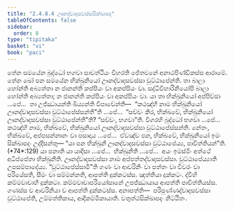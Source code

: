 ```yaml
---
title: "2.4.8.4 ඌනද්වාදසවස්සසික්ඛාපද"
tableOfContents: false
sidebar:
  order: 8
type: "tipitaka"
basket: "vi"
book: "paci"
---
```



<DynamicBreadcrumb />

<Division number="1136" book="paci">

<Paragraph number="3330" book="paci">
තේන සමයේන බුද්ධෝ භගවා සාවත්ථියං විහරති ජේතවනේ අනාථපිණ්ඩිකස්ස ආරාමේ. තේන ඛෝ පන සමයේන භික්ඛුනියෝ ඌනද්වාදසවස්සා වුට්ඨාපේන්ති. තා බාලා හෝන්ති අබ්‍යත්තා න ජානන්ති කප්පියං වා අකප්පියං වා. සද්ධිවිහාරිනියෝපි බාලා හෝන්ති අබ්‍යත්තා; න ජානන්ති කප්පියං වා අකප්පියං වා.
</Paragraph>

<Paragraph number="3331" book="paci">
යා තා භික්ඛුනියෝ අප්පිච්ඡා …පේ…  තා උජ්ඣායන්ති ඛිය්‍යන්ති විපාචේන්ති—  “කථඤ්හි නාම භික්ඛුනියෝ ඌනද්වාදසවස්සා වුට්ඨාපේස්සන්තී”ති …පේ…  “සච්චං කිර, භික්ඛවේ, භික්ඛුනියෝ ඌනද්වාදසවස්සා වුට්ඨාපේන්තී”ති? “සච්චං, භගවා”ති. විගරහි බුද්ධෝ භගවා …පේ…  කථඤ්හි නාම, භික්ඛවේ, භික්ඛුනියෝ ඌනද්වාදසවස්සා වුට්ඨාපේස්සන්ති. නේතං, භික්ඛවේ, අප්පසන්නානං වා පසාදාය …පේ…  ඒවඤ්ච පන, භික්ඛවේ, භික්ඛුනියෝ ඉමං සික්ඛාපදං උද්දිසන්තු—
</Paragraph>

</Division>
<Division number="1137" book="paci">

<Paragraph number="3332" book="paci">
<Emphasis>“යා පන භික්ඛුනී ඌනද්වාදසවස්සා වුට්ඨාපේය්‍ය, පාචිත්තියන්”</Emphasis>ති. (*74*:<Emphasis>129</Emphasis>)
</Paragraph>

</Division>
<Division number="1138" book="paci">

<Paragraph number="3333" book="paci">
<Emphasis>යා පනා</Emphasis>ති යා යාදිසා …පේ…  <Emphasis>භික්ඛුනී</Emphasis>ති …පේ…  අයං ඉමස්මිං අත්ථේ අධිප්පේතා භික්ඛුනීති.
</Paragraph>

<Paragraph number="3334" book="paci">
<Emphasis>ඌනද්වාදසවස්සා</Emphasis> නාම අප්පත්තද්වාදසවස්සා.
</Paragraph>

<Paragraph number="3335" book="paci">
<Emphasis>වුට්ඨාපේය්‍යා</Emphasis>ති උපසම්පාදේය්‍ය.
</Paragraph>

<Paragraph number="3336" book="paci">
“වුට්ඨාපේස්සාමී”ති ගණං වා ආචරිනිං වා පත්තං වා චීවරං වා පරියේසති, සීමං වා සම්මන්නති, ආපත්ති දුක්කටස්ස. ඤත්තියා දුක්කටං. ද්වීහි කම්මවාචාහි දුක්කටා. කම්මවාචාපරියෝසානේ උපජ්ඣායාය ආපත්ති පාචිත්තියස්ස. ගණස්ස ච ආචරිනියා ච ආපත්ති දුක්කටස්ස.
</Paragraph>

</Division>
<Division number="1139" book="paci">

<Paragraph number="3337" book="paci">
අනාපත්ති—  පරිපුණ්ණද්වාදසවස්සා වුට්ඨාපේති, උම්මත්තිකාය, ආදිකම්මිකායාති.

</Paragraph>
</Division>

<Paragraph number="3338" type="center" book="paci">
චතුත්ථසික්ඛාපදං නිට්ඨිතං.
</Paragraph>